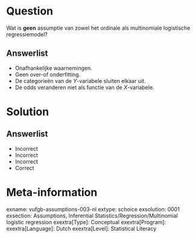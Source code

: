 Question
========

Wat is **geen** assumptie van zowel het ordinale als multinomiale logistische regressiemodel?
  
Answerlist
----------
* Onafhankelijke waarnemingen.
* Geen over-of onderfitting.
* De categorieën van de *Y*-variabele sluiten elkaar uit.
* De odds veranderen niet als functie van de *X*-variabele.

Solution
========

Answerlist
----------
* Incorrect
* Incorrect
* Incorrect
* Correct

Meta-information
================
exname: vufgb-assumptions-003-nl
extype: schoice
exsolution: 0001
exsection: Assumptions, Inferential Statistics/Regression/Multinomial logistic regression
exextra[Type]: Conceptual
exextra[Program]: 
exextra[Language]: Dutch
exextra[Level]: Statistical Literacy